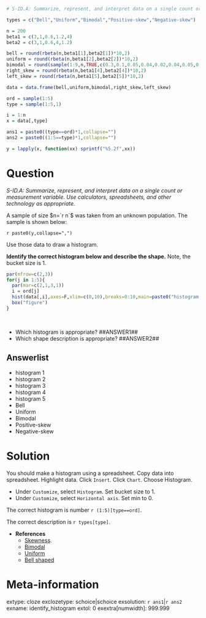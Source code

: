 ```r
# S-ID.A: Summarize, represent, and interpret data on a single count or measurement variable. Use calculators, spreadsheets, and other technology as appropriate.

types = c("Bell","Uniform","Bimodal","Positive-skew","Negative-skew")

n = 200
beta1 = c(3,1,0.6,1.2,4)
beta2 = c(3,1,0.6,4,1.2)

bell = round(rbeta(n,beta1[1],beta2[1])*10,2)
uniform = round(rbeta(n,beta1[2],beta2[2])*10,2)
bimodal = round(sample(1:9,n,TRUE,c(0.3,0.1,0.05,0.04,0.02,0.04,0.05,0.1,0.3))+runif(n,-1,1),2)
right_skew = round(rbeta(n,beta1[4],beta2[4])*10,2)
left_skew = round(rbeta(n,beta1[5],beta2[5])*10,2)

data = data.frame(bell,uniform,bimodal,right_skew,left_skew)

ord = sample(1:5)
type = sample(1:5,1)

i = 1:n
x = data[,type]

ans1 = paste0((type==ord)*1,collapse="")
ans2 = paste0((1:5==type)*1,collapse="")

y = lapply(x, function(xx) sprintf("%5.2f",xx))
```


Question
========

*S-ID.A: Summarize, represent, and interpret data on a single count or measurement variable. Use calculators, spreadsheets, and other technology as appropriate.*

A sample of size $n=`r n`$ was taken from an unknown population. The sample is shown below:

`r paste0(y,collapse=",")`

Use those data to draw a histogram. 

**Identify the correct histogram below and describe the shape.** Note, the bucket size is 1.

```r
par(mfrow=c(2,3))
for(j in 1:5){
  par(mar=c(2,1,3,1))
  i = ord[j]
  hist(data[,i],axes=F,xlim=c(0,10),breaks=0:10,main=paste0("histogram ",j),col=rgb(0.9,0.7,0.7))
  box("figure")
}
```
\


* Which histogram is appropriate? \#\#ANSWER1\#\#
* Which shape description is appropriate?  \#\#ANSWER2\#\#


Answerlist
--------
* histogram 1
* histogram 2
* histogram 3
* histogram 4
* histogram 5
* Bell
* Uniform
* Bimodal
* Positive-skew
* Negative-skew


Solution
========

You should make a histogram using a spreadsheet. Copy data into spreadsheet. Highlight data. Click `Insert`. Click `Chart`. Choose Histogram.

* Under `Customize`, select `Histogram`. Set bucket size to 1.
* Under `Customize`, select `Horizontal axis`. Set min to 0.

The correct histogram is number `r (1:5)[type==ord]`.

The correct description is `r types[type]`.

* **References**
  * [Skewness](https://en.wikipedia.org/wiki/Skewness).
  * [Bimodal](https://en.wikipedia.org/wiki/Multimodal_distribution)
  * [Uniform](https://en.wikipedia.org/wiki/Continuous_uniform_distribution)
  * [Bell shaped](https://en.wikipedia.org/wiki/Bell-shaped_function)



Meta-information
================
extype: cloze
exclozetype: schoice|schoice
exsolution: `r ans1`|`r ans2`
exname: identify_histogram
extol: 0
exextra[numwidth]: 999.999
